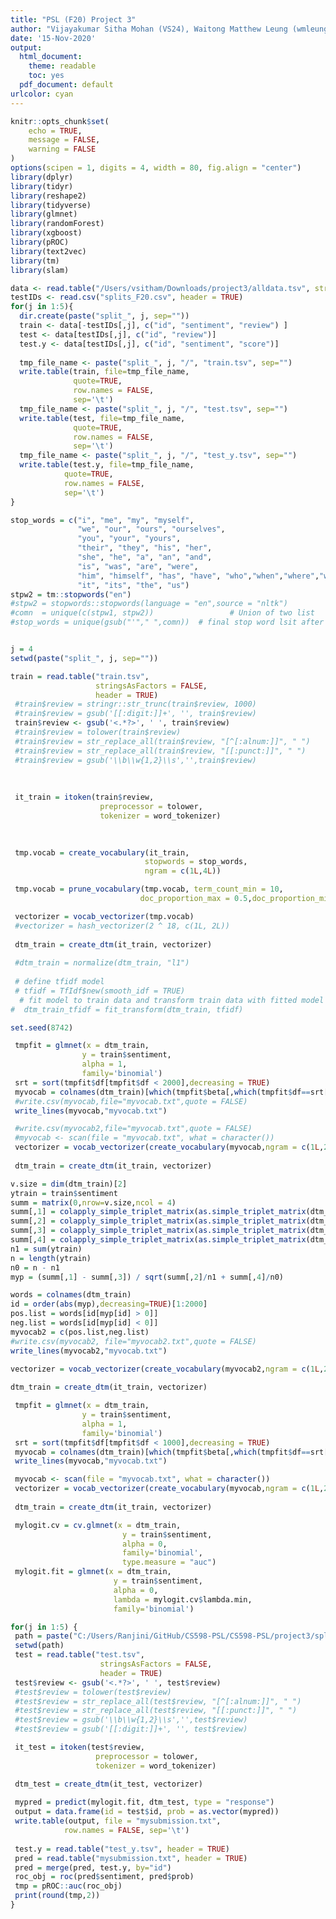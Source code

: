 ```yaml
---
title: "PSL (F20) Project 3"
author: "Vijayakumar Sitha Mohan (VS24), Waitong Matthew Leung (wmleung2)"
date: '15-Nov-2020'
output:
  html_document: 
    theme: readable
    toc: yes
  pdf_document: default
urlcolor: cyan
---
```


```r
knitr::opts_chunk$set(
	echo = TRUE,
	message = FALSE,
	warning = FALSE
)
options(scipen = 1, digits = 4, width = 80, fig.align = "center")
library(dplyr) 
library(tidyr) 
library(reshape2)
library(tidyverse)
library(glmnet)
library(randomForest)
library(xgboost)
library(pROC)
library(text2vec)
library(tm)
library(slam)
```

```r
data <- read.table("/Users/vsitham/Downloads/project3/alldata.tsv", stringsAsFactors = FALSE, header = TRUE)
testIDs <- read.csv("splits_F20.csv", header = TRUE)
for(j in 1:5){
  dir.create(paste("split_", j, sep=""))
  train <- data[-testIDs[,j], c("id", "sentiment", "review") ]
  test <- data[testIDs[,j], c("id", "review")]
  test.y <- data[testIDs[,j], c("id", "sentiment", "score")]
  
  tmp_file_name <- paste("split_", j, "/", "train.tsv", sep="")
  write.table(train, file=tmp_file_name, 
              quote=TRUE, 
              row.names = FALSE,
              sep='\t')
  tmp_file_name <- paste("split_", j, "/", "test.tsv", sep="")
  write.table(test, file=tmp_file_name, 
              quote=TRUE, 
              row.names = FALSE,
              sep='\t')
  tmp_file_name <- paste("split_", j, "/", "test_y.tsv", sep="")
  write.table(test.y, file=tmp_file_name, 
            quote=TRUE, 
            row.names = FALSE,
            sep='\t')
}
```

```r
stop_words = c("i", "me", "my", "myself", 
               "we", "our", "ours", "ourselves", 
               "you", "your", "yours", 
               "their", "they", "his", "her", 
               "she", "he", "a", "an", "and",
               "is", "was", "are", "were", 
               "him", "himself", "has", "have", "who","when","where","why",
               "it", "its", "the", "us")
stpw2 = tm::stopwords("en")
#stpw2 = stopwords::stopwords(language = "en",source = "nltk")                   # tm package stop word list; tokenizer package has the same name function
#comn  = unique(c(stpw1, stpw2))                 # Union of two list
#stop_words = unique(gsub("'"," ",comn))  # final stop word lsit after removing punctuation

```


```r
```


```r
j = 4
setwd(paste("split_", j, sep=""))

train = read.table("train.tsv",
                   stringsAsFactors = FALSE,
                   header = TRUE)
 #train$review = stringr::str_trunc(train$review, 1000)
 #train$review = gsub('[[:digit:]]+', '', train$review)
 train$review <- gsub('<.*?>', ' ', train$review)
 #train$review = tolower(train$review)
 #train$review = str_replace_all(train$review, "[^[:alnum:]]", " ")
 #train$review = str_replace_all(train$review, "[[:punct:]]", " ")
 #train$review = gsub('\\b\\w{1,2}\\s','',train$review)
 
 
 
 it_train = itoken(train$review,
                    preprocessor = tolower, 
                    tokenizer = word_tokenizer)
 

 
 tmp.vocab = create_vocabulary(it_train, 
                              stopwords = stop_words, 
                              ngram = c(1L,4L))

 tmp.vocab = prune_vocabulary(tmp.vocab, term_count_min = 10,
                             doc_proportion_max = 0.5,doc_proportion_min = 0.001)

 vectorizer = vocab_vectorizer(tmp.vocab)
 #vectorizer = hash_vectorizer(2 ^ 18, c(1L, 2L))
 
 dtm_train = create_dtm(it_train, vectorizer)
 
 #dtm_train = normalize(dtm_train, "l1")
 
 # define tfidf model
 # tfidf = TfIdf$new(smooth_idf = TRUE)
  # fit model to train data and transform train data with fitted model
#  dtm_train_tfidf = fit_transform(dtm_train, tfidf)

```


```r
set.seed(8742)

 tmpfit = glmnet(x = dtm_train, 
                y = train$sentiment, 
                alpha = 1,
                family='binomial')
 srt = sort(tmpfit$df[tmpfit$df < 2000],decreasing = TRUE)
 myvocab = colnames(dtm_train)[which(tmpfit$beta[,which(tmpfit$df==srt[1])] != 0)]
 #write.csv(myvocab,file="myvocab.txt",quote = FALSE)
 write_lines(myvocab,"myvocab.txt")
```



```r
 #write.csv(myvocab2,file="myvocab.txt",quote = FALSE)
 #myvocab <- scan(file = "myvocab.txt", what = character())
 vectorizer = vocab_vectorizer(create_vocabulary(myvocab,ngram = c(1L,2L)))
 
 dtm_train = create_dtm(it_train, vectorizer)
```



```r
v.size = dim(dtm_train)[2]
ytrain = train$sentiment
summ = matrix(0,nrow=v.size,ncol = 4)
summ[,1] = colapply_simple_triplet_matrix(as.simple_triplet_matrix(dtm_train[ytrain==1,]),mean)
summ[,2] = colapply_simple_triplet_matrix(as.simple_triplet_matrix(dtm_train[ytrain==1,]),var)
summ[,3] = colapply_simple_triplet_matrix(as.simple_triplet_matrix(dtm_train[ytrain==0,]),mean)
summ[,4] = colapply_simple_triplet_matrix(as.simple_triplet_matrix(dtm_train[ytrain==0,]),var)
n1 = sum(ytrain)
n = length(ytrain)
n0 = n - n1
myp = (summ[,1] - summ[,3]) / sqrt(summ[,2]/n1 + summ[,4]/n0)

```

```r
words = colnames(dtm_train)
id = order(abs(myp),decreasing=TRUE)[1:2000]
pos.list = words[id[myp[id] > 0]]
neg.list = words[id[myp[id] < 0]]
myvocab2 = c(pos.list,neg.list)
#write.csv(myvocab2, file="myvocab2.txt",quote = FALSE)
write_lines(myvocab2,"myvocab.txt")
```

```r

vectorizer = vocab_vectorizer(create_vocabulary(myvocab2,ngram = c(1L,2L)))
 
dtm_train = create_dtm(it_train, vectorizer)
```

```r
 tmpfit = glmnet(x = dtm_train, 
                y = train$sentiment, 
                alpha = 1,
                family='binomial')
 srt = sort(tmpfit$df[tmpfit$df < 1000],decreasing = TRUE)
 myvocab = colnames(dtm_train)[which(tmpfit$beta[,which(tmpfit$df==srt[1])] != 0)]
 write_lines(myvocab,"myvocab.txt")
```


```r
 myvocab <- scan(file = "myvocab.txt", what = character())
 vectorizer = vocab_vectorizer(create_vocabulary(myvocab,ngram = c(1L,2L)))
 
 dtm_train = create_dtm(it_train, vectorizer)

 mylogit.cv = cv.glmnet(x = dtm_train, 
                         y = train$sentiment, 
                         alpha = 0,
                         family='binomial', 
                         type.measure = "auc")
 mylogit.fit = glmnet(x = dtm_train, 
                       y = train$sentiment, 
                       alpha = 0,
                       lambda = mylogit.cv$lambda.min, 
                       family='binomial')

```



```r

for(j in 1:5) {
 path = paste("C:/Users/Ranjini/GitHub/CS598-PSL/CS598-PSL/project3/split_", j, sep="")
 setwd(path)
 test = read.table("test.tsv",
                    stringsAsFactors = FALSE,
                    header = TRUE)
 test$review <- gsub('<.*?>', ' ', test$review)
 #test$review = tolower(test$review)
 #test$review = str_replace_all(test$review, "[^[:alnum:]]", " ")
 #test$review = str_replace_all(test$review, "[[:punct:]]", " ")
 #test$review = gsub('\\b\\w{1,2}\\s','',test$review)
 #test$review = gsub('[[:digit:]]+', '', test$review)

 it_test = itoken(test$review,
                   preprocessor = tolower, 
                   tokenizer = word_tokenizer)

 dtm_test = create_dtm(it_test, vectorizer)
 
 mypred = predict(mylogit.fit, dtm_test, type = "response")
 output = data.frame(id = test$id, prob = as.vector(mypred))
 write.table(output, file = "mysubmission.txt", 
            row.names = FALSE, sep='\t')
  
 test.y = read.table("test_y.tsv", header = TRUE)
 pred = read.table("mysubmission.txt", header = TRUE)
 pred = merge(pred, test.y, by="id")
 roc_obj = roc(pred$sentiment, pred$prob)
 tmp = pROC::auc(roc_obj)
 print(round(tmp,2))
}
```

```r

```


